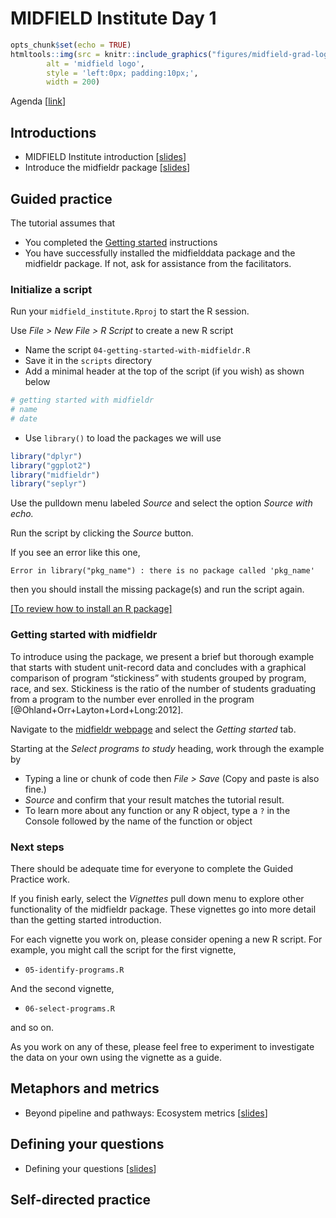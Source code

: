 # MIDFIELD Institute Day 1 {#day-1} 

<!-- This file is included in the book only if it is listed in the _bookdown.yml file. -->

```r
opts_chunk$set(echo = TRUE)
htmltools::img(src = knitr::include_graphics("figures/midfield-grad-logo.png"), 
        alt = 'midfield logo', 
        style = 'left:0px; padding:10px;',
        width = 200)
```


Agenda [[link](#day1agenda)]




## Introductions 

- MIDFIELD Institute introduction [[slides](posted/01-2019-institute-introduction.pdf)] 
- Introduce the midfieldr package [[slides](posted/02-2019-institute-introduce-midfieldr.pdf)] 


##  Guided practice

The tutorial assumes that   

- You completed the [Getting started](#getting-started) instructions  
- You have successfully installed the midfielddata package and the midfieldr package. If not, ask for assistance from the facilitators. 



### Initialize a script

Run your `midfield_institute.Rproj` to start the R session. 

Use *File &gt; New File &gt; R Script* to create a new R script

- Name the script `04-getting-started-with-midfieldr.R`   
- Save it in the `scripts` directory 
- Add a minimal header at the top of the script (if you wish) as shown below


```r
# getting started with midfieldr
# name 
# date
```

- Use `library()` to load the packages we will use 

```r
library("dplyr")
library("ggplot2")
library("midfieldr")
library("seplyr")
```

Use the pulldown menu labeled *Source* and select the option *Source with echo.* 

Run the script by clicking the *Source* button. 

If you see an error like this one, 

    Error in library("pkg_name") : there is no package called 'pkg_name'

then you should install the missing package(s) and run the script again. 

[[To review how to install an R package]](#install-an-r-package)    






### Getting started with midfieldr 

To introduce using the package, we present a brief but thorough example that starts with student unit-record data and concludes with a graphical comparison of program “stickiness” with students grouped by program, race, and sex. Stickiness is the ratio of the number of students graduating from a program to the number ever enrolled in the program [@Ohland+Orr+Layton+Lord+Long:2012].


Navigate to the [midfieldr webpage](https://midfieldr.github.io/midfieldr/index.html) and select the *Getting started* tab. 

Starting at the *Select programs to study* heading, work through the example by 

- Typing  a line or chunk of code then *File &gt; Save* (Copy and paste is also fine.) 
- *Source* and confirm that your result matches the tutorial result.  
- To learn more about any function or any R object, type a `?` in the Console followed by the name of the function or object 





### Next steps

There should be adequate time for everyone to complete the Guided Practice work.  

If you finish early, select the *Vignettes* pull down menu to explore other functionality of the midfieldr package. These vignettes go into more detail than the getting started introduction. 

For each vignette you work on, please consider opening a new R script. For example, you might call the script for the first vignette, 

- `05-identify-programs.R`  

And the second vignette, 

- `06-select-programs.R`  

and so on. 

As you work on any of these, please feel free to experiment to investigate the data on your own using the vignette as a guide. 




## Metaphors and metrics 

- Beyond pipeline and pathways: Ecosystem metrics [[slides](posted/03-2019-institute-metaphors-and-metrics.pdf)] 






## Defining your questions


- Defining your questions [[slides](posted/04-2019-institute-define-a-question.pdf)] 


## Self-directed practice 
